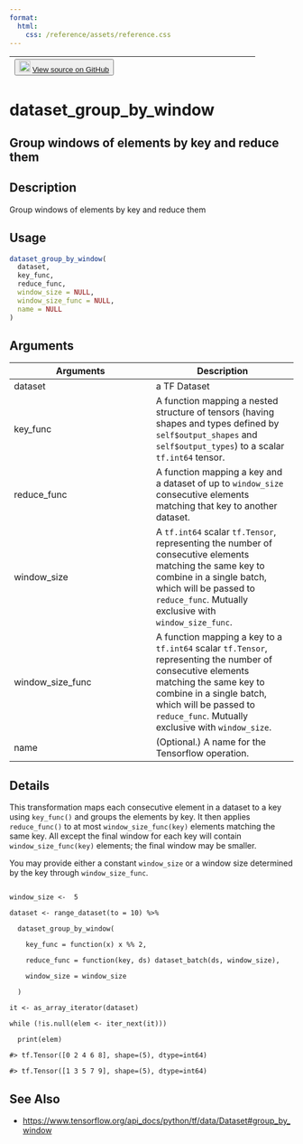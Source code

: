 ```yaml
---
format:
  html:
    css: /reference/assets/reference.css
---
```


| <button class="button"> ![](/reference/assets/GitHub-Mark-32px.png){width="20"} [View source on GitHub](https://github.com/rstudio/tfdatasets//blob/main/R/dataset_methods.R#L1456) </button> |
|:------------------------------:|:--------------------------------------:|

# dataset_group_by_window

## Group windows of elements by key and reduce them

## Description
Group windows of elements by key and reduce them 


## Usage
```r
dataset_group_by_window( 
  dataset, 
  key_func, 
  reduce_func, 
  window_size = NULL, 
  window_size_func = NULL, 
  name = NULL 
) 
```

## Arguments
|Arguments|Description|
|---|---|
| dataset | a TF Dataset |
| key_func | A function mapping a nested structure of tensors (having shapes and types defined by `self$output_shapes` and `self$output_types`) to a scalar `tf.int64` tensor. |
| reduce_func | A function mapping a key and a dataset of up to `window_size` consecutive elements matching that key to another dataset. |
| window_size | A `tf.int64` scalar `tf.Tensor`, representing the number of consecutive elements matching the same key to combine in a single batch, which will be passed to `reduce_func`. Mutually exclusive with `window_size_func`. |
| window_size_func | A function mapping a key to a `tf.int64` scalar `tf.Tensor`, representing the number of consecutive elements matching the same key to combine in a single batch, which will be passed to `reduce_func`. Mutually exclusive with `window_size`. |
| name | (Optional.) A name for the Tensorflow operation. |

## Details

This transformation maps each consecutive element in a dataset to a key using `key_func()` and groups the elements by key. It then applies `reduce_func()` to at most `window_size_func(key)` elements matching the same key. All except the final window for each key will contain `window_size_func(key)` elements; the final window may be smaller. 

You may provide either a constant `window_size` or a window size determined by the key through `window_size_func`. 

```

window_size <-  5 

dataset <- range_dataset(to = 10) %>% 

  dataset_group_by_window( 

    key_func = function(x) x %% 2, 

    reduce_func = function(key, ds) dataset_batch(ds, window_size), 

    window_size = window_size 

  ) 

it <- as_array_iterator(dataset) 

while (!is.null(elem <- iter_next(it))) 

  print(elem) 

#> tf.Tensor([0 2 4 6 8], shape=(5), dtype=int64) 

#> tf.Tensor([1 3 5 7 9], shape=(5), dtype=int64) 

```





## See Also
- [https://www.tensorflow.org/api_docs/python/tf/data/Dataset#group_by_window](https://www.tensorflow.org/api_docs/python/tf/data/Dataset#group_by_window)

